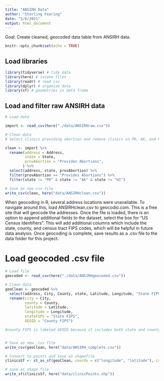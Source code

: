 ```yaml
---
title: "ANSIRH Data"
author: "Sterling Fearing"
date: "5/6/2021"
output: html_document
---
```

Goal: Create cleaned, geocoded data table from ANSIRH data. 

```r
knitr::opts_chunk$set(echo = TRUE)
```

## Load libraries 
```r
library(tidyverse) # tidy data
library(here) # locate files 
library(readr) # read csv
library(dplyr) # organize data
library(sf) # geometries in data frame
```

## Load and filter raw ANSIRH data

```r
# Load data

import <- read_csv(here("./data/ANSIRHraw.csv"))

# Clean data
# Select clinics providing abortion and remove clinics in PR, AK, and HI

clean <- import %>%
  rename(address = Address,
         state = State,
         provAbortion = "Provides Abortions",
        ) %>%
  select(address, state, provAbortion) %>%
  filter(provAbortion == "Provides Abortions") %>%
  filter(state != "PR" & state != "AK" & state != "HI")

# Save as new csv file
write_csv(clean, here("data/ANSIRHclean.csv"))

```

When geocoding in R, several address locations were unavailable. 
To navigate around this, load ANSIRHclean.csv to geocodio.com. This is a free site that will geocode the addresses. Once the file is loaded, there is an option to append additional fields to the dataset, select the box for "US Census Identifiers". This will add additional columns which include the state, county, and census tract FIPS codes, which will be helpful in future data analysis. Once geocoding is complete, save results as a .csv file to the data folder for this project. 

# Load geocoded .csv file 
```r
# Load file
geocoded <- read_csv(here("./data/ANSIRHgeocoded.csv"))

# Clean data
geoClean <- geocoded %>%
  select(address, City, County, state, Latitude, Longitude, "State FIPS", "County FIPS") %>%
  rename(city = City,
         county = County,
         latitude = Latitude, 
         longitude = Longitude,
         stateFIPS = "State FIPS",
         GEOID = "County FIPS") 

#county FIPS is labeled GEOID because it includes both state and county FIPS, matches label in census data 


# Save as new .csv file
write_csv(geoClean, here("data/ANSIRH_complete.csv"))

# Convert to points and save as shapefile
clinicsSf <- st_as_sf(geoClean, coords = c("longitude", "latitude"), crs = 4326)

# save as shape file 
write_sf(clinicsSf, here("data/clinicPoints.shp"))


```

